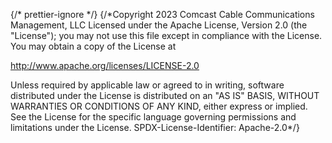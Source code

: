 ﻿{/* prettier-ignore */}
{/*Copyright 2023 Comcast Cable Communications Management, LLC
Licensed under the Apache License, Version 2.0 (the "License");
you may not use this file except in compliance with the License.
You may obtain a copy of the License at

http://www.apache.org/licenses/LICENSE-2.0

Unless required by applicable law or agreed to in writing, software
distributed under the License is distributed on an "AS IS" BASIS,
WITHOUT WARRANTIES OR CONDITIONS OF ANY KIND, either express or implied.
See the License for the specific language governing permissions and
limitations under the License.
SPDX-License-Identifier: Apache-2.0\*/}


<Meta of={KnobStories} />

<Title />

Knob is a circle component that can be added on to other components

## Source

https://github.com/rdkcentral/Lightning-UI-Components/blob/develop/packages/@lightningjs/ui-components/src/components/Knob/Knob.js

## Usage

```js
import { Knob } from '@lightningjs/ui-components';

class Basic extends lng.Component {
  static _template() {
    return {
      Knob: {
        type: Knob
      }
    };
  }
}
```

## API

### Style Properties

| name        | type   | description       |
| ----------- | ------ | ----------------- |
| circleColor | string | color of the knob |
| radius      | number | border radius     |
